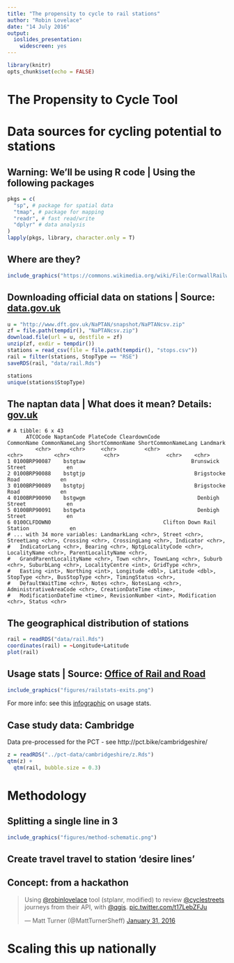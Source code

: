 ```yaml
---
title: "The propensity to cycle to rail stations"
author: "Robin Lovelace"
date: "14 July 2016"
output: 
  ioslides_presentation: 
    widescreen: yes
---
```


```r
library(knitr)
opts_chunk$set(echo = FALSE)
```

# The Propensity to Cycle Tool

# Data sources for cycling potential to stations 

## Warning: We'll be using R code | Using the following packages

```r
pkgs = c(
  "sp", # package for spatial data
  "tmap", # package for mapping
  "readr", # fast read/write
  "dplyr" # data analysis
)
lapply(pkgs, library, character.only = T)
```


## Where are they? 

```r
include_graphics("https://commons.wikimedia.org/wiki/File:CornwallRailwayMap.png#/media/File:CornwallRailwayMap.png")
```


## Downloading official data on stations | Source: [data.gov.uk](https://data.gov.uk/dataset/naptan)

```r
u = "http://www.dft.gov.uk/NaPTAN/snapshot/NaPTANcsv.zip"
zf = file.path(tempdir(), "NaPTANcsv.zip")
download.file(url = u, destfile = zf)
unzip(zf, exdir = tempdir())
stations = read_csv(file = file.path(tempdir(), "stops.csv"))
rail = filter(stations, StopType == "RSE")
saveRDS(rail, "data/rail.Rds")
```

```r
stations
unique(stations$StopType)
```

## The naptan data | What does it mean? Details: [gov.uk](https://www.gov.uk/government/uploads/system/uploads/attachment_data/file/365271/background-information-naptan.pdf)

```
# A tibble: 6 x 43
      ATCOCode NaptanCode PlateCode CleardownCode                CommonName CommonNameLang ShortCommonName ShortCommonNameLang Landmark
         <chr>      <chr>     <chr>         <chr>                     <chr>          <chr>           <chr>               <chr>    <chr>
1 0100BRP90087    bstgtaw                                  Brunswick Street             en                                             
2 0100BRP90088    bstgtjp                                   Brigstocke Road             en                                             
3 0100BRP90089    bstgtpj                                   Brigstocke Road             en                                             
4 0100BRP90090    bstgwgm                                    Denbigh Street             en                                             
5 0100BRP90091    bstgwta                                    Denbigh Street             en                                             
6 0100CLFDOWN0                                    Clifton Down Rail Station             en                                             
# ... with 34 more variables: LandmarkLang <chr>, Street <chr>, StreetLang <chr>, Crossing <chr>, CrossingLang <chr>, Indicator <chr>,
#   IndicatorLang <chr>, Bearing <chr>, NptgLocalityCode <chr>, LocalityName <chr>, ParentLocalityName <chr>,
#   GrandParentLocalityName <chr>, Town <chr>, TownLang <chr>, Suburb <chr>, SuburbLang <chr>, LocalityCentre <int>, GridType <chr>,
#   Easting <int>, Northing <int>, Longitude <dbl>, Latitude <dbl>, StopType <chr>, BusStopType <chr>, TimingStatus <chr>,
#   DefaultWaitTime <chr>, Notes <chr>, NotesLang <chr>, AdministrativeAreaCode <chr>, CreationDateTime <time>,
#   ModificationDateTime <time>, RevisionNumber <int>, Modification <chr>, Status <chr>
```

## The geographical distribution of stations

```r
rail = readRDS("data/rail.Rds")
coordinates(rail) = ~Longitude+Latitude
plot(rail)
```

## Usage stats | Source: [Office of Rail and Road](http://orr.gov.uk/statistics/published-stats/station-usage-estimates)

```r
include_graphics("figures/railstats-exits.png")
```

For more info: see this [infographic](http://orr.gov.uk/__data/assets/pdf_file/0003/15366/station-usage-infographic.pdf) on usage stats.

## Case study data: Cambridge

Data pre-processed for the PCT - see http://pct.bike/cambridgeshire/

```r
z = readRDS("../pct-data/cambridgeshire/z.Rds")
qtm(z) +
  qtm(rail, bubble.size = 0.3)
```

# Methodology

## Splitting a single line in 3

```r
include_graphics("figures/method-schematic.png")
```


## Create travel travel to station 'desire lines'



## Concept: from a hackathon

<blockquote class="twitter-tweet" data-lang="en"><p lang="en" dir="ltr">Using <a href="https://twitter.com/robinlovelace">@robinlovelace</a> tool (stplanr, modified) to review <a href="https://twitter.com/cyclestreets">@cyclestreets</a> journeys from their API, with <a href="https://twitter.com/qgis">@qgis</a>. <a href="https://t.co/t17LebZFJu">pic.twitter.com/t17LebZFJu</a></p>&mdash; Matt Turner (@MattTurnerSheff) <a href="https://twitter.com/MattTurnerSheff/status/693828390059655169">January 31, 2016</a></blockquote>
<script async src="//platform.twitter.com/widgets.js" charset="utf-8"></script>


# Scaling this up nationally

